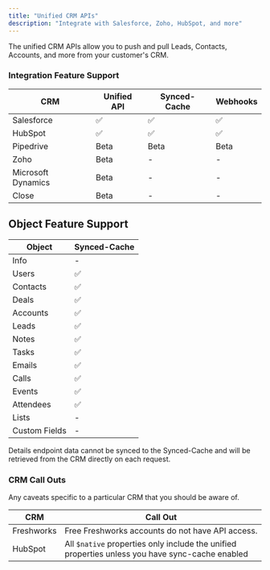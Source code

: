 ```yaml
---
title: "Unified CRM APIs"
description: "Integrate with Salesforce, Zoho, HubSpot, and more"
---
```


The unified CRM APIs allow you to push and pull Leads, Contacts, Accounts, and more from your customer's CRM.

### Integration Feature Support

| CRM                | Unified API | Synced-Cache | Webhooks |
| ------------------ | ----------- | ------------ | -------- |
| Salesforce         | ✅          | ✅           | ✅       |
| HubSpot            | ✅          | ✅           | ✅       |
| Pipedrive          | Beta        | Beta         | Beta     |
| Zoho               | Beta        | -            | -        |
| Microsoft Dynamics | Beta        | -            | -        |
| Close              | Beta        | -            | -        |

## Object Feature Support

| Object        | Synced-Cache |
| ------------- | ------------ |
| Info          | -            |
| Users         | ✅           |
| Contacts      | ✅           |
| Deals         | ✅           |
| Accounts      | ✅           |
| Leads         | ✅           |
| Notes         | ✅           |
| Tasks         | ✅           |
| Emails        | ✅           |
| Calls         | ✅           |
| Events        | ✅           |
| Attendees     | ✅           |
| Lists         | -            |
| Custom Fields | -            |

<Warning>
  Details endpoint data cannot be synced to the Synced-Cache and will be
  retrieved from the CRM directly on each request.
</Warning>

### CRM Call Outs

Any caveats specific to a particular CRM that you should be aware of.

| CRM        | Call Out                                                                                        |
| ---------- | ----------------------------------------------------------------------------------------------- |
| Freshworks | Free Freshworks accounts do not have API access.                                                |
| HubSpot    | All `$native` properties only include the unified properties unless you have sync-cache enabled |
